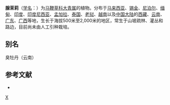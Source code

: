{{Speciesbox 
| taxon = Clerodendrum colebrookianum
| authority = Walp.
}}
'''腺茉莉'''（[[学名|学名]]：{{lang|la|''Clerodendrum colebrookianum''}}）为[[马鞭草科|马鞭草科]][[大青属|大青属]]的植物。分布于[[马来西亚|马来西亚]]、[[锡金|锡金]]、[[尼泊尔|尼泊尔]]、[[缅甸|缅甸]]、[[印度|印度]]、[[印度尼西亚|印度尼西亚]]、[[孟加拉|孟加拉]]、[[泰国|泰国]]、[[老挝|老挝]]、[[越南|越南]]以及[[中国大陆|中国大陆]]的[[西藏|西藏]]、[[云南|云南]]、[[广东|广东]]、[[广西|广西]]等地，生长于海拔500米至2,000米的地区，常生于山坡疏林、灌丛和路边，目前尚未由人工引种栽培。

== 别名 ==
臭牡丹（云南）

== 参考文献 ==
<div class="references-small">
* {{cite web| url =http://www.bioinfo.cn/db05/KmzwSpecies.php?action=view&id=24065| title =腺茉莉| work =《中国高等植物数据库全库》| publisher =中国科学院微生物研究所| author =昆明植物研究所| accessdate =2009-02-25| deadurl =yes| archiveurl =https://web.archive.org/web/20160305010230/http://www.bioinfo.cn/db05/KmzwSpecies.php?action=view&id=24065| archivedate =2016-03-05}}
</div>

{{Taxonbar}}

[[Category:大青属|X]]